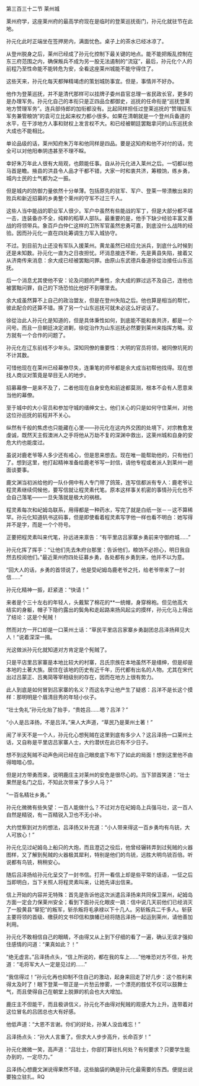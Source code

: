 

第三百三十二节 莱州城

莱州府学，这座莱州府的最高学府现在是临时的登莱巡抚衙门，孙元化就驻节在此地。

孙元化此时正端坐在签押房内，满面忧色。桌子上的茶水已经冰凉了。

从登州脱身之后，莱州已经成了孙元化控制下最关键的地点。能不能把叛乱控制在东三府范围之内，确保叛兵不成为另一股无法遏制的“流寇”，最后，孙元化个人的前程乃至性命能不能转危为安，全看这座莱州城能不能守得住了。

这些天来，孙元化每天都殚精竭虑的策划城防事宜。但是，事情并不好办。

他作为登莱巡抚，并不是清代那样可以挂牌子委州县官总理一省民政长官，更多的是办理军务。孙元化自己的本衔只是正四品佥都御史，巡抚的任命衔是“巡抚登莱地方赞理军务”。连兵部侍郎的加衔都没有。比起同样担任过登莱巡抚的“赞理征东军务兼管粮饷”的袁可立比起来权力都小很多。如果在清朝就是一个登州兵备道的水平，在干涉地方人事和财权上发言权不大。和已经被朝廷罢黜拿问的山东巡抚余大成也不能相比。

单论品级的话，莱州知府朱万年和他同样是四品。要是这知府和他不对付的话，完全可以对他阳奉阴违甚至不理不睬。

幸好朱万年此人很有大局观，也颇能任事。自从孙元化进入莱州之后。一切都以他马首是瞻。掖县的洪县令人品才干都不错，大家一时和衷共济，筹粮饷，练乡勇，城内士民的士气都为之一振。

但是城内的防御力量依然十分单薄。包括原先的驻军、军户、登莱一带溃散出来的败兵和新近招募的乡勇整个莱州的守军不过三千人。

这些人当中能战的职业军人很少。军户中虽然有些能战的军丁，但是大部分都不堪一击，连装备亦不全，纯粹的稻草人部队。最重要的是，他手下缺少经验丰富又善战的将领带兵。象百戶白仲仁这样的卫所军官虽然忠勇可嘉，到底没什么战阵的经验。因而孙元化一直在四处筹调生力军入城协守。

不过。到目前为止还没有军队入援莱州。黄龙虽然已经应允派兵，到底什么时候到还是未知数。孙元化一直为之日夜担忧。坏消息接连不断，先是黄县失陷，接着又从济南传来消息：余大成已经被罢黜问罪。由原山东武德兵备道徐從治接任山东巡抚。

后一个消息尤其使他不安：论及问题的严重性，余大成的罪过远不及自己，连他也被罢黜问罪，自己的下场恐怕比他好不到哪里去。

余大成虽然算不上自己的政治盟友，但是在登州失陷之后。他也算是相当的帮忙，彼此配合的还算不错。换了另一个山东巡抚可就未必这么好说话了。

徐從治此人孙元化是知道的，但是具体秉性如何，到底能不能和衷共济，都是一个问号。而且一旦朝廷决定进剿，徐從治作为山东巡抚必然要到莱州来指挥方略。双方就有一个合作的问题了。

孙元化在辽东前线不少年头。深知同僚的重要性：大明的官员将领，被同僚坑死的不计其数。

可惜他现在在莱州已经幕僚尽失，连秉笔的师爷都是余大成当初帮他找得。现在想找人商议对策竟是举目无人的地步。

招募幕僚一是来不及了，二者他现在自身安危和前途都莫测，根本不会有人愿意来当他的幕僚。

至于城中的大小官员和参加守城的缙绅文士。他们关心的只是如何守住莱州，对他这位孙巡抚的前程并不关心。

纵然有千般的焦虑也只能藏在心里――孙元化在这内外交困的处境下，对宗教愈发虔诚，既然天主假澳洲人之手将他从万劫不复的深渊中救出，这莱州城和自身的安危大约也能度过。

虽说对鹿老爷等人多少还有戒心，但是思来想去。现在唯一能帮助他的，只有他们了。想到这里，他打起精神准备给鹿老爷写一封信，请他专程或者派人到莱州一趟面谈要事。

鹿文渊当初派给他的一队仆佣中有人专门带了鸽笼，连写信都派有专人：鹿老爷让程灵素继续伺候他，要写信就让程灵素代笔。原本这样事关机密的事情孙元化也不会自己落笔――一旦失落就是极大的祸根。

程灵素每次和屺姆岛联系，用得都是一种药水，写完了就是白纸一张－－这不算稀罕。孙元化知道矾书这码事，但是即使看着程灵素写字他一样也看不明白：她写得并不是字，而是一个个符号。

正要把程灵素叫来代笔，孙远进来禀告：“有平里店吕家寨乡勇前来守御府城……”

孙元化挥了挥手：“让他们先去朱府台那里：告诉他们，粮饷不必担心，明日我自然去校阅他们。”最近莱州府四处征募乡勇，各处都有乡勇到来，他并不以为意。

“回大人的话，乡勇的首领说了，他是受屺姆岛鹿老爷之托，给老爷带来了一封信……”

孙元化精神一振，赶紧道：“快请！”

来者是个三十左右的年轻人，头戴絮了棉花的**一统帽，身穿棉袍。但见他高大结实的身躯，帽子下隐约露出的鬓角和走起路来扬风起尘的摸样，孙元化马上得出了结论：这是个髡贼！

然而对方一开口却是一口莱州土话：“草民平里店吕家寨乡勇副团总吕泽扬拜见大人！”说着深深一揖。

光这做派孙元化就知道对方肯定是个髡贼了。

只是平店里吕家寨是本地比较大的村寨，吕氏宗族在本地虽然不是缙绅，但是却是本地的土著大族。居住在该地的历史有近千年，历代都有出名的人物。尤其在宋代出过吕蒙正、吕夷简等宰相级别的存在，因而在地方上很有势力。

此人到底是如何冒到吕家寨的名义？而这名字让他产生了疑惑：吕洋不是长这个摸样：那明明是个眉清目秀的年轻小伙子。

“壮士免礼”孙元化抬了抬手，“贵姓吕……嗯？吕洋？”

“小人是吕泽扬，不是吕洋。”来人大声道，“草民乃是莱州土著！”

闹了半天不是一个人，孙元化心想髡贼在这里到底有多少人？这吕泽扬一口莱州土话，又自称是平里店吕家寨人士，大约潜伏在此已有不少日子。

想不到这髡贼不动声色间已经在自己眼皮底下布下了如此的局面！想到这里他不由得暗暗心惊。

但是对方带勇而来，说明鹿庄主对莱州的安危是很尽心的。当下颔首笑道：“壮士果然是名门之后，不知此次带来了多少人马？”

“一百名精壮乡勇。”

孙元化微微有些失望：一百人能做什么？不过对方在屺姆岛上兵强马壮，这一百人自然是精锐，有一百精锐入卫也不无小补。

大约觉察到对方的想法，吕泽扬又补充道：“小人带来得这一百乡勇均有鸟铳，大人可放心！”

孙元化见过屺姆岛上船只的大炮，而且澄迈之役后，他曾经辗转弄到过髡贼的火器图样，又了解到髡贼的火器极其犀利，特别是他们的鸟铳，远胜大明鸟铳百倍。听说都有鸟铳，稍稍安心。

随后吕泽扬给孙元化呈交了一封书信。打开一看信上却是些平常的话语，一怔之后当即明白，当下关照人将程灵素叫来，让她先译出信来。

信上开始的内容并无特殊：首先是告诉他这次派遣吕泽扬来共同保卫莱州，屺姆岛方面一定会力保莱州安全；看到下面孙元化眼皮一跳：信中说几天前他们已经消灭了一股黄县“窜犯”的叛军，斩杀叛将毛承禄以下十几人。另斩叛兵二千多人。斩获主要将领的首级、缴获的文书印信和旗幡已经将随吕泽扬一起运到莱州，请他善加利用。

孙元化不敢相信自己的眼睛，不由得又从上到下仔细的看了一遍，确认无误才强抑住感情的问道：“果真如此？！”

“绝无虚言。”吕泽扬点头，“信上所说的，都在我的车上……”他唯恐对方不信，补充道：“毛将军大人一定是见过的……”

“我信得过！”孙元化再也抑制不住自己的激动，起身来回走了好几步：这个胜利来得太及时了！眼下登莱一带正是一片愁云惨雾，一个漂亮的胜仗不仅可以鼓舞士气，而且使得自己在朝堂上脱罪的机会也大大增加。

鹿庄主不但能干，而且极讲信义，孙元化不由得对髡贼的观感大为上升。连带着对这位冒名的吕团总也大有好感。

他低声道：“大恩不言谢。你们的好处，孙某人没齿难忘！”

吕泽扬点头：“孙大人言重了。但求大人步步高升，长命百岁！”

孙元化微微一笑，高声道：“吕壮士，你部打算驻扎何处？有何要求？只要学生能办到的，一定尽力。”

吕泽扬心想鹿文渊说得果然不错，这些脑袋的确是孙元化最需要的东西。便提出说要独立驻扎。RQ


